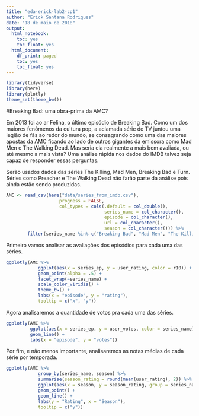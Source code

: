 ```yaml
---
title: "eda-erick-lab2-cp1"
author: "Erick Santana Rodrigues"
date: "18 de maio de 2018"
output:
  html_notebook:
    toc: yes
    toc_float: yes
  html_document:
    df_print: paged
    toc: yes
    toc_float: yes
---
```


```r
library(tidyverse)
library(here)
library(plotly)
theme_set(theme_bw())
```

#Breaking Bad: uma obra-prima da AMC?

Em 2013 foi ao ar Felina, o último episódio de Breaking Bad. Como um dos maiores fenômenos da cultura pop, a aclamada série de TV juntou uma legião de fãs ao redor do mundo, se consagrando como uma das maiores apostas da AMC ficando ao lado de outros gigantes da emissora como Mad Men e The Walking Dead. Mas seria ela realmente a mais bem avaliada, ou até mesmo a mais vista? Uma análise rápida nos dados do IMDB talvez seja capaz de responder essas perguntas.

Serão usados dados das séries The Killing, Mad Men, Breaking Bad e Turn. Séries como Preacher e The Walking Dead não farão parte da análise pois ainda estão sendo produzidas.

```r

AMC <- read_csv(here("data/series_from_imdb.csv"), 
                    progress = FALSE,
                    col_types = cols(.default = col_double(), 
                                     series_name = col_character(), 
                                     episode = col_character(), 
                                     url = col_character(),
                                     season = col_character())) %>%
        filter(series_name %in% c("Breaking Bad", "Mad Men", "The Killing", "Turn"))

```

Primeiro vamos analisar as avaliações dos episódios para cada uma das séries.

```r

ggplotly(AMC %>%
            ggplot(aes(x = series_ep, y = user_rating, color = r10)) +
            geom_point(alpha = .5) +
            facet_wrap(~series_name) +
            scale_color_viridis() +
            theme_bw() +
            labs(x = "episode", y = "rating"),
            tooltip = c("x", "y"))

```

Agora analisaremos a quantidade de votos pra cada uma das séries.

```r

ggplotly(AMC %>%
         ggplot(aes(x = series_ep, y = user_votes, color = series_name)) +
         geom_line() +
         labs(x = "episode", y = "votes"))    

```

Por fim, e não menos importante, analisaremos as notas médias de cada série por temporada.

```r

ggplotly(AMC %>%
            group_by(series_name, season) %>%
            summarise(season_rating = round(mean(user_rating), 2)) %>%
            ggplot(aes(x = season, y = season_rating, group = series_name, color = series_name)) +
            geom_point() +
            geom_line() +
            labs(y = "Rating", x = "Season"), 
            tooltip = c("y"))

```

